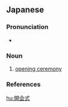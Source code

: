 ==Japanese==
{{ja-kanjitab|かい|かい|しき|yomi=on}}

===Pronunciation===
* {{ja-pron|かいかいしき|y=o|acc=3|dev=5|acc_ref=NHK}}

===Noun===
{{ja-noun|kyu=開會式|かいかいしき}}

# [[opening ceremony]]

===References===
<references/>

[[hu:開会式]]